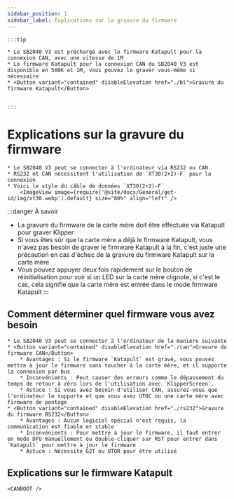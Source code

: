 ```yaml
---
sidebar_position: 1
sidebar_label: Explications sur la gravure du firmware
---
```







    :::tip

    * Le SB2040 V3 est préchargé avec le firmware Katapult pour la connexion CAN, avec une vitesse de 1M
    * Le firmware Katapult pour la connexion CAN du SB2040 V3 est disponible en 500K et 1M, vous pouvez le graver vous-même si nécessaire
    * <Button variant="contained" disableElevation href="./bl">Gravure du firmware Katapult</Button>


    :::

# Explications sur la gravure du firmware

    * Le SB2040 V3 peut se connecter à l'ordinateur via RS232 ou CAN
    * RS232 et CAN nécessitent l'utilisation de `XT30(2+2)-F` pour la connexion
    * Voici le style du câble de données `XT30(2+2)-F`
        <ImageView image={require('@site/docs/General/get-id/img/xt30.webp').default} size="80%" align="left" />

:::danger À savoir
* La gravure du firmware de la carte mère doit être effectuée via Katapult pour graver Klipper
* Si vous êtes sûr que la carte mère a déjà le firmware Katapult, vous n'avez pas besoin de graver le firmware Katapult à la fin, c'est juste une précaution en cas d'échec de la gravure du firmware Katapult sur la carte mère
* Vous pouvez appuyer deux fois rapidement sur le bouton de réinitialisation pour voir si un LED sur la carte mère clignote, si c'est le cas, cela signifie que la carte mère est entrée dans le mode firmware Katapult
:::

## Comment déterminer quel firmware vous avez besoin

    * Le SB2040 V3 peut se connecter à l'ordinateur de la manière suivante
    * <Button variant="contained" disableElevation href="./can">Gravure du firmware CAN</Button>
        * Avantages : Si le firmware `Katapult` est gravé, vous pouvez mettre à jour le firmware sans toucher à la carte mère, et il supporte la connexion par bus
        * Inconvénients : Peut causer des erreurs comme le dépassement du temps de retour à zéro lors de l'utilisation avec `KlipperScreen`.
        * Astuce : Si vous avez besoin d'utiliser CAN, assurez-vous que l'ordinateur le supporte et que vous avez UTOC ou une carte mère avec firmware de pontage
    * <Button variant="contained" disableElevation href="./rs232">Gravure du firmware RS232</Button>
        * Avantages : Aucun logiciel spécial n'est requis, la communication est fiable et stable
        * Inconvénients : Pour mettre à jour le firmware, il faut entrer en mode DFU manuellement ou double-cliquer sur RST pour entrer dans `Katapult` pour mettre à jour le firmware
        * Astuce : Nécessite G2T ou UTOR pour être utilisé

## Explications sur le firmware Katapult

    
    <CANBOOT />